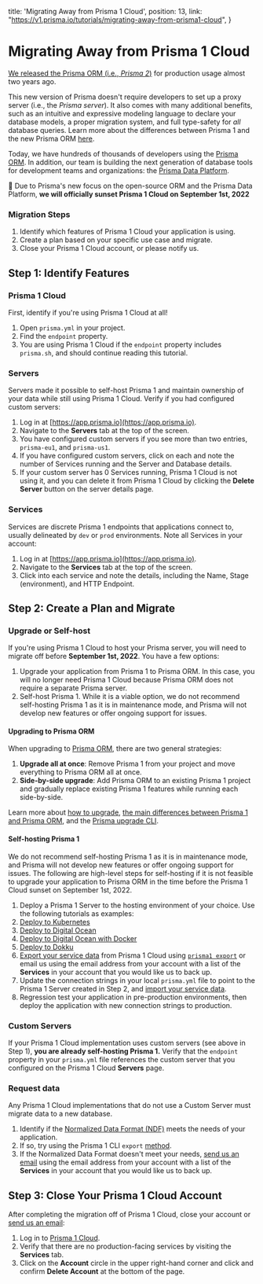   title: 'Migrating Away from Prisma 1 Cloud',
  position: 13,
  link: "https://v1.prisma.io/tutorials/migrating-away-from-prisma1-cloud",
}

# Migrating Away from Prisma 1 Cloud

[We released the Prisma ORM (i.e., _Prisma 2_)](https://www.prisma.io/blog/announcing-prisma-2-n0v98rzc8br1) for production usage almost two years ago.

This new version of Prisma doesn't require developers to set up a proxy server (i.e., the _Prisma server_). It also comes with many additional benefits, such as an intuitive and expressive modeling language to declare your database models, a proper migration system, and full type-safety for _all_ database queries. Learn more about the differences between Prisma 1 and the new Prisma ORM [here](https://www.prisma.io/docs/guides/upgrade-guides/upgrade-from-prisma-1/how-to-upgrade#main-differences-between-prisma-1-and-prisma-2).

Today, we have hundreds of thousands of developers using the [Prisma ORM](https://www.prisma.io/). In addition, our team is building the next generation of database tools for development teams and organizations: the [Prisma Data Platform](https://www.prisma.io/dataplatform).

🚨 Due to Prisma's new focus on the open-source ORM and the Prisma Data Platform, **we will officially sunset Prisma 1 Cloud on September 1st, 2022**

### Migration Steps

1. Identify which features of Prisma 1 Cloud your application is using.
2. Create a plan based on your specific use case and migrate.
3. Close your Prisma 1 Cloud account, or please notify us.

## Step 1: Identify Features

### Prisma 1 Cloud

First, identify if you're using Prisma 1 Cloud at all!

1. Open `prisma.yml` in your project.
2. Find the `endpoint` property.
3. You are using Prisma 1 Cloud if the `endpoint` property includes `prisma.sh`, and should continue reading this tutorial.

### Servers

Servers made it possible to self-host Prisma 1 and maintain ownership of your data while still using Prisma 1 Cloud. Verify if you had configured custom servers:

1. Log in at [https://app.prisma.io](https://app.prisma.io).
2. Navigate to the **Servers** tab at the top of the screen.
3. You have configured custom servers if you see more than two entries, `prisma-eu1`, and `prisma-us1`.
4. If you have configured custom servers, click on each and note the number of Services running and the Server and Database details.
5. If your custom server has 0 Services running, Prisma 1 Cloud is not using it, and you can delete it from Prisma 1 Cloud by clicking the **Delete Server** button on the server details page.

### Services

Services are discrete Prisma 1 endpoints that applications connect to, usually delineated by `dev` or `prod` environments. Note all Services in your account:

1. Log in at [https://app.prisma.io](https://app.prisma.io).
2. Navigate to the **Services** tab at the top of the screen.
3. Click into each service and note the details, including the Name, Stage (environment), and HTTP Endpoint.

## Step 2: Create a Plan and Migrate

### Upgrade or Self-host

If you're using Prisma 1 Cloud to host your Prisma server, you will need to migrate off before **September 1st, 2022**. You have a few options:

1. Upgrade your application from Prisma 1 to Prisma ORM. In this case, you will no longer need Prisma 1 Cloud because Prisma ORM does not require a separate Prisma server.
2. Self-host Prisma 1. While it is a viable option, we do not recommend self-hosting Prisma 1 as it is in maintenance mode, and Prisma will not develop new features or offer ongoing support for issues.

#### Upgrading to Prisma ORM

When upgrading to [Prisma ORM](https://prisma.io), there are two general strategies:

1. **Upgrade all at once**: Remove Prisma 1 from your project and move everything to Prisma ORM all at once.
2. **Side-by-side upgrade**: Add Prisma ORM to an existing Prisma 1 project and gradually replace existing Prisma 1 features while running each side-by-side.

Learn more about [how to upgrade](https://www.prisma.io/docs/guides/upgrade-guides/upgrade-from-prisma-1/how-to-upgrade#upgrade-strategies), [the main differences between Prisma 1 and Prisma ORM](https://www.prisma.io/docs/guides/upgrade-guides/upgrade-from-prisma-1/how-to-upgrade#main-differences-between-prisma-1-and-prisma-2), and the [Prisma upgrade CLI](https://www.prisma.io/docs/guides/upgrade-guides/upgrade-from-prisma-1/how-to-upgrade#prisma-upgrade-cli).

#### Self-hosting Prisma 1

We do not recommend self-hosting Prisma 1 as it is in maintenance mode, and Prisma will not develop new features or offer ongoing support for issues. The following are high-level steps for self-hosting if it is not feasible to upgrade your application to Prisma ORM in the time before the Prisma 1 Cloud sunset on September 1st, 2022.

1. Deploy a Prisma 1 Server to the hosting environment of your choice. Use the following tutorials as examples:
1. [Deploy to Kubernetes](https://v1.prisma.io/tutorials/deploy-prisma-to-kubernetes-ct13)
2. [Deploy to Digital Ocean](https://v1.prisma.io/tutorials/deploy-prisma-to-digitalocean-ct12)
3. [Deploy to Digital Ocean with Docker](https://v1.prisma.io/tutorials/deploy-prisma-to-digitalocean-with-docker-machine-ct06)
4. [Deploy to Dokku](https://v1.prisma.io/tutorials/deploy-prisma-to-dokku-ct15)
2. [Export your service data](https://v1.prisma.io/tutorials/data-import-and-export-with-prisma-cs03) from Prisma 1 Cloud using [`prisma1 export`](https://v1.prisma.io/docs/1.34/prisma-cli-and-configuration/cli-command-reference/prisma-export-ycv2/) or email us using the email address from your account with a list of the **Services** in your account that you would like us to back up.
3. Update the connection strings in your local `prisma.yml` file to point to the Prisma 1 Server created in Step 2, and [import your service data](https://v1.prisma.io/tutorials/data-import-and-export-with-prisma-cs03).
4. Regression test your application in pre-production environments, then deploy the application with new connection strings to production.

### Custom Servers

If your Prisma 1 Cloud implementation uses custom servers (see above in Step 1), **you are already self-hosting Prisma 1.** Verify that the `endpoint` property in your `prisma.yml` file references the custom server that you configured on the Prisma 1 Cloud **Servers** page.

### Request data

Any Prisma 1 Cloud implementations that do not use a Custom Server must migrate data to a new database.

1. Identify if the [Normalized Data Format (NDF)](https://v1.prisma.io/docs/1.34/prisma-cli-and-configuration/data-import-and-export-jsw9/#normalized-data-format) meets the needs of your application.
2. If so, try using the Prisma 1 CLI  `export` [method](https://v1.prisma.io/docs/1.34/prisma-cli-and-configuration/cli-command-reference/prisma-export-ycv2/).
3. If the Normalized Data Format doesn't meet your needs, [send us an email](mailto:prisma1cloud@prisma.io) using the email address from your account with a list of the **Services** in your account that you would like us to back up.

## Step 3: Close Your Prisma 1 Cloud Account

After completing the migration off of Prisma 1 Cloud, close your account or [send us an email](mailto:prisma1cloud@prisma.io):

1. Log in to [Prisma 1 Cloud](https://app.prisma.io).
2. Verify that there are no production-facing services by visiting the **Services** tab.
3. Click on the **Account** circle in the upper right-hand corner and click and confirm **Delete Account** at the bottom of the page.